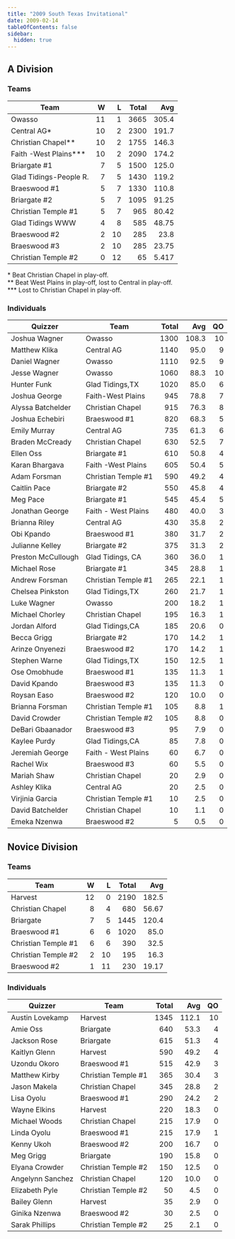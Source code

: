 ```yaml
---
title: "2009 South Texas Invitational"
date: 2009-02-14
tableOfContents: false
sidebar:
  hidden: true
---
```


## A Division

### Teams

| Team                   |    W |    L | Total |   Avg |
| ---------------------- | ---: | ---: | ----: | ----: |
| Owasso                 |   11 |    1 |  3665 | 305.4 |
| Central AG*            |   10 |    2 |  2300 | 191.7 |
| Christian Chapel**     |   10 |    2 |  1755 | 146.3 |
| Faith -West Plains***  |   10 |    2 |  2090 | 174.2 |
| Briargate #1           |    7 |    5 |  1500 | 125.0 |
| Glad Tidings-People R. |    7 |    5 |  1430 | 119.2 |
| Braeswood #1           |    5 |    7 |  1330 | 110.8 |
| Briargate #2           |    5 |    7 |  1095 | 91.25 |
| Christian Temple #1    |    5 |    7 |   965 | 80.42 |
| Glad Tidings WWW       |    4 |    8 |   585 | 48.75 |
| Braeswood #2           |    2 |   10 |   285 |  23.8 |
| Braeswood #3           |    2 |   10 |   285 | 23.75 |
| Christian Temple #2    |    0 |   12 |    65 | 5.417 |

\* Beat Christian Chapel in play-off.\
\*\* Beat West Plains in play-off, lost to Central in play-off.\
\*\*\* Lost to Christian Chapel in play-off.

### Individuals

| Quizzer            | Team                | Total |   Avg |   QO |
| ------------------ | ------------------- | ----: | ----: | ---: |
| Joshua Wagner      | Owasso              |  1300 | 108.3 |   10 |
| Matthew Klika      | Central AG          |  1140 |  95.0 |    9 |
| Daniel Wagner      | Owasso              |  1110 |  92.5 |    9 |
| Jesse Wagner       | Owasso              |  1060 |  88.3 |   10 |
| Hunter Funk        | Glad Tidings,TX     |  1020 |  85.0 |    6 |
| Joshua George      | Faith-West Plains   |   945 |  78.8 |    7 |
| Alyssa Batchelder  | Christian Chapel    |   915 |  76.3 |    8 |
| Joshua Echebiri    | Braeswood #1        |   820 |  68.3 |    5 |
| Emily Murray       | Central AG          |   735 |  61.3 |    6 |
| Braden McCready    | Christian Chapel    |   630 |  52.5 |    7 |
| Ellen Oss          | Briargate #1        |   610 |  50.8 |    4 |
| Karan Bhargava     | Faith -West Plains  |   605 |  50.4 |    5 |
| Adam Forsman       | Christian Temple #1 |   590 |  49.2 |    4 |
| Caitlin Pace       | Briargate #2        |   550 |  45.8 |    4 |
| Meg Pace           | Briargate #1        |   545 |  45.4 |    5 |
| Jonathan George    | Faith - West Plains |   480 |  40.0 |    3 |
| Brianna Riley      | Central AG          |   430 |  35.8 |    2 |
| Obi Kpando         | Braeswood #1        |   380 |  31.7 |    2 |
| Julianne Kelley    | Briargate #2        |   375 |  31.3 |    2 |
| Preston McCullough | Glad Tidings, CA    |   360 |  36.0 |    1 |
| Michael Rose       | Briargate #1        |   345 |  28.8 |    1 |
| Andrew Forsman     | Christian Temple #1 |   265 |  22.1 |    1 |
| Chelsea Pinkston   | Glad Tidings,TX     |   260 |  21.7 |    1 |
| Luke Wagner        | Owasso              |   200 |  18.2 |    1 |
| Michael Chorley    | Christian Chapel    |   195 |  16.3 |    1 |
| Jordan Alford      | Glad Tidings,CA     |   185 |  20.6 |    0 |
| Becca Grigg        | Briargate #2        |   170 |  14.2 |    1 |
| Arinze Onyenezi    | Braeswood #2        |   170 |  14.2 |    1 |
| Stephen Warne      | Glad Tidings,TX     |   150 |  12.5 |    1 |
| Ose Omobhude       | Braeswood #1        |   135 |  11.3 |    1 |
| David Kpando       | Braeswood #3        |   135 |  11.3 |    0 |
| Roysan Easo        | Braeswood #2        |   120 |  10.0 |    0 |
| Brianna Forsman    | Christian Temple #1 |   105 |   8.8 |    1 |
| David Crowder      | Christian Temple #2 |   105 |   8.8 |    0 |
| DeBari Gbaanador   | Braeswood #3        |    95 |   7.9 |    0 |
| Kaylee Purdy       | Glad Tidings,CA     |    85 |   7.8 |    0 |
| Jeremiah George    | Faith - West Plains |    60 |   6.7 |    0 |
| Rachel Wix         | Braeswood #3        |    60 |   5.5 |    0 |
| Mariah Shaw        | Christian Chapel    |    20 |   2.9 |    0 |
| Ashley Klika       | Central AG          |    20 |   2.5 |    0 |
| Virjinia Garcia    | Christian Temple #1 |    10 |   2.5 |    0 |
| David Batchelder   | Christian Chapel    |    10 |   1.1 |    0 |
| Emeka Nzenwa       | Braeswood #2        |     5 |   0.5 |    0 |

## Novice Division

### Teams

| Team                |    W |    L | Total |   Avg |
| ------------------- | ---: | ---: | ----: | ----: |
| Harvest             |   12 |    0 |  2190 | 182.5 |
| Christian Chapel    |    8 |    4 |   680 | 56.67 |
| Briargate           |    7 |    5 |  1445 | 120.4 |
| Braeswood #1        |    6 |    6 |  1020 |  85.0 |
| Christian Temple #1 |    6 |    6 |   390 |  32.5 |
| Christian Temple #2 |    2 |   10 |   195 |  16.3 |
| Braeswood #2        |    1 |   11 |   230 | 19.17 |

### Individuals

| Quizzer          | Team                | Total |   Avg |   QO |
| ---------------- | ------------------- | ----: | ----: | ---: |
| Austin Lovekamp  | Harvest             |  1345 | 112.1 |   10 |
| Amie Oss         | Briargate           |   640 |  53.3 |    4 |
| Jackson Rose     | Briargate           |   615 |  51.3 |    4 |
| Kaitlyn Glenn    | Harvest             |   590 |  49.2 |    4 |
| Uzondu Okoro     | Braeswood #1        |   515 |  42.9 |    3 |
| Matthew Kirby    | Christian Temple #1 |   365 |  30.4 |    3 |
| Jason Makela     | Christian Chapel    |   345 |  28.8 |    2 |
| Lisa Oyolu       | Braeswood #1        |   290 |  24.2 |    2 |
| Wayne Elkins     | Harvest             |   220 |  18.3 |    0 |
| Michael Woods    | Christian Chapel    |   215 |  17.9 |    0 |
| Linda Oyolu      | Braeswood #1        |   215 |  17.9 |    1 |
| Kenny Ukoh       | Braeswood #2        |   200 |  16.7 |    0 |
| Meg Grigg        | Briargate           |   190 |  15.8 |    0 |
| Elyana Crowder   | Christian Temple #2 |   150 |  12.5 |    0 |
| Angelynn Sanchez | Christian Chapel    |   120 |  10.0 |    0 |
| Elizabeth Pyle   | Christian Temple #2 |    50 |   4.5 |    0 |
| Bailey Glenn     | Harvest             |    35 |   2.9 |    0 |
| Ginika Nzenwa    | Braeswood #2        |    30 |   2.5 |    0 |
| Sarak Phillips   | Christian Temple #2 |    25 |   2.1 |    0 |

